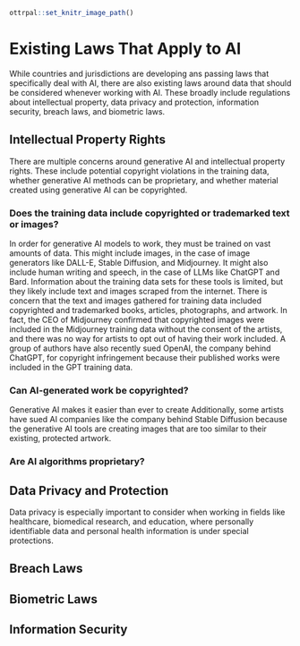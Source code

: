 
```r
ottrpal::set_knitr_image_path()
```

# Existing Laws That Apply to AI

While countries and jurisdictions are developing ans passing laws that specifically deal with AI, there are also existing laws around data that should be considered whenever working with AI. These broadly include regulations about intellectual property, data privacy and protection, information security, breach laws, and biometric laws.

## Intellectual Property Rights

There are multiple concerns around generative AI and intellectual property rights. These include potential copyright violations in the training data, whether generative AI methods can be proprietary, and whether material created using generative AI can be copyrighted.

### Does the training data include copyrighted or trademarked text or images?

In order for generative AI models to work, they must be trained on vast amounts of data. This might include images, in the case of image generators like DALL-E, Stable Diffusion, and Midjourney. It might also include human writing and speech, in the case of LLMs like ChatGPT and Bard. Information about the training data sets for these tools is limited, but they likely include text and images scraped from the internet. There is concern that the text and images gathered for training data included copyrighted and trademarked books, articles, photographs, and artwork. In fact, the CEO of Midjourney confirmed that copyrighted images were included in the Midjourney training data without the consent of the artists, and there was no way for artists to opt out of having their work included. A group of authors have also recently sued OpenAI, the company behind ChatGPT, for copyright infringement because their published works were included in the GPT training data.

### Can AI-generated work be copyrighted?

Generative AI makes it easier than ever to create 
Additionally, some artists have sued AI companies like the company behind Stable Diffusion because the generative AI tools are creating images that are too similar to their existing, protected artwork.

### Are AI algorithms proprietary?


## Data Privacy and Protection

Data privacy is especially important to consider when working in fields like healthcare, biomedical research, and education, where personally identifiable data and personal health information is under special protections.

## Breach Laws

## Biometric Laws

## Information Security
